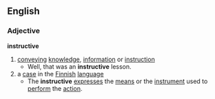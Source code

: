 ==English==
===Adjective===
'''instructive'''
# [[convey]]ing [[knowledge]], [[information]] or [[instruction]]
#* Well, that was an '''instructive''' lesson.
# a [[case]] in the [[Finnish]] [[language]]
#* The '''instructive''' [[express]]es the [[means]] or the [[instrument]] used to [[perform]] the [[action]].
